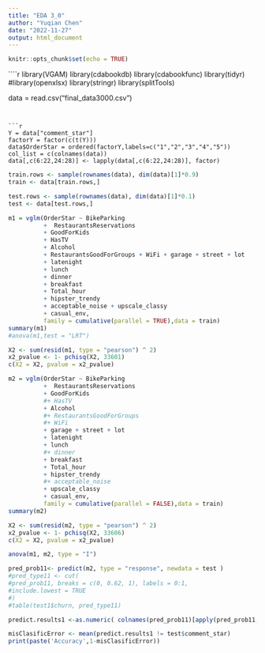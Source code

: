 ---
title: "EDA 3_0"
author: "Yuqian Chen"
date: "2022-11-27"
output: html_document
---

```{r setup, include=FALSE}
knitr::opts_chunk$set(echo = TRUE)
```

````{r}
library(VGAM)
library(cdabookdb)
library(cdabookfunc)
library(tidyr)
#library(openxlsx)
library(stringr)
library(splitTools)

data = read.csv("final_data3000.csv")
```


```{r}
Y = data["comment_star"]
factorY = factor(c(t(Y)))
data$OrderStar = ordered(factorY,labels=c("1","2","3","4","5"))
col_list = c(colnames(data))
data[,c(6:22,24:28)] <- lapply(data[,c(6:22,24:28)], factor)
```

```{r 90%}
train.rows <- sample(rownames(data), dim(data)[1]*0.9)
train <- data[train.rows,]

test.rows <- sample(rownames(data), dim(data)[1]*0.1)
test <- data[test.rows,]
```


```{r m1}
m1 = vglm(OrderStar ~ BikeParking 
          +  RestaurantsReservations 
          + GoodForKids
          + HasTV 
          + Alcohol
          + RestaurantsGoodForGroups + WiFi + garage + street + lot 
          + latenight
          + lunch
          + dinner 
          + breakfast
          + Total_hour 
          + hipster_trendy
          + acceptable_noise + upscale_classy
          + casual_env,
          family = cumulative(parallel = TRUE),data = train)
summary(m1)
#anova(m1,test = "LRT")
```
```{r}
X2 <- sum(resid(m1, type = "pearson") ^ 2)
x2_pvalue <- 1- pchisq(X2, 33601)
c(X2 = X2, pvalue = x2_pvalue)
```

```{r m2}
m2 = vglm(OrderStar ~ BikeParking 
          +  RestaurantsReservations 
          + GoodForKids
          #+ HasTV 
          + Alcohol
          #+ RestaurantsGoodForGroups 
          #+ WiFi 
          + garage + street + lot 
          + latenight
          + lunch
          #+ dinner 
          + breakfast
          + Total_hour 
          + hipster_trendy
          #+ acceptable_noise 
          + upscale_classy
          + casual_env,
          family = cumulative(parallel = FALSE),data = train)
summary(m2)
```

```{r}
X2 <- sum(resid(m2, type = "pearson") ^ 2)
x2_pvalue <- 1- pchisq(X2, 33606)
c(X2 = X2, pvalue = x2_pvalue)
```
```{r m1 vs m2}
anova(m1, m2, type = "I")
```
```{r accuracy}
pred_prob11<- predict(m2, type = "response", newdata = test )
#pred_type11 <- cut(
#pred_prob11, breaks = c(0, 0.62, 1), labels = 0:1,
#include.lowest = TRUE
#)
#table(test1$churn, pred_type11)

predict.results1 <-as.numeric( colnames(pred_prob11)[apply(pred_prob11,1,which.max)])

misClasificError <- mean(predict.results1 != test$comment_star)
print(paste('Accuracy',1-misClasificError))
```


























